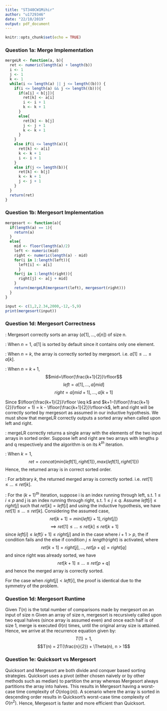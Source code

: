 ```yaml
---
title: "ST340CW1Mihir"
author: "u1729346"
date: "22/10/2019"
output: pdf_document
---
```


```r
knitr::opts_chunk$set(echo = TRUE)
```

### Question 1a: Merge Implementation

```r
mergeLR <- function(a, b){
  ret <- numeric(length(a) + length(b))
  i <- 1
  j <- 1
  k <- 1
  while(i <= length(a) || j <= length((b))) {
    if(i <= length(a) && j <= length((b))){
      if(a[i] < b[j]){
        ret[k] <- a[i]
        i <- i + 1
        k <- k + 1
      }
      else{
        ret[k] <- b[j]
        j <- j + 1
        k <- k + 1
      }
    }
    else if(i <= length(a)){
      ret[k] <- a[i]
      k <- k + 1
      i <- i + 1 
    }
    else if(j <= length(b)){
      ret[k] <- b[j]
      k <- k + 1
      j <- j + 1     
    }
  }
  return(ret)
}
```

### Question 1b: Mergesort Implementation

```r
mergesort <- function(a){
  if(length(a) == 1){
    return(a)
  }
  else{
    mid <- floor(length(a)/2)
    left <- numeric(mid)
    right <- numeric(length(a) - mid)
    for(i in 1:length(left)){
      left[i] <- a[i]
      }
    for(j in 1:length(right)){
      right[j] <- a[j + mid]
    }
    return(mergeLR(mergesort(left), mergesort(right)))
  }
}
```

```r
input <- c(1,2,2.34,2000,-12,-5,9)
print(mergesort(input))
```

### Question 1d: Mergesort Correctness

\textbf{Proposition}: Mergesort correctly sorts an array ($a[1],...,a[n]$) of size n.

\textbf{Base Case}: When $n=1$, $a[1]$ is sorted by default since it contains only one element. 

\textbf{Inductive Hypothesis}: When $n=k$, the array is correctly sorted by mergesort. i.e. $a[1]\leq ... \leq a[k]$.

\textbf{Inductive Step}: When $n=k+1$,
$$mid=\lfloor{\frac{k+1}{2}}\rfloor$$
$$left = a[1],...,a[mid]$$
$$right = a[mid+1],...,a[k+1]$$

Since $\lfloor{\frac{k+1}{2}}\rfloor \leq k$ and $k+1-(\lfloor{\frac{k+1}{2}}\rfloor + 1) = k - \lfloor{\frac{k+1}{2}}\rfloor<k$, left and right will be correctly sorted by mergesort as assumed in our inductive hypothesis. We must show that mergeLR correctly outputs a sorted array when called upon left and right.

\textbf{Proposition}: mergeLR correctly returns a single array with the elements of the two input arrays in sorted order. Suppose left and right are two arrays with lengths p and q respectively and the algorithm is on its $k^{th}$ iteration.

\textbf{Base Case}: When $k =1$, 
$$ret = concat(min\{left[1],right[1]\}, max\{left[1],right[1]\})$$
Hence, the returned array is in correct sorted order.

\textbf{Inductive Hypothesis}: For arbitrary $k$, the returned merged array is correctly sorted. i.e. $ret[1] \leq ...\leq ret[k]$. 

\textbf{Inductive Step}: For the $(k+1)^{th}$ iteration, suppose i is an index running through left, s.t. $1\leq i\leq p$ and j is an index running through right, s.t. $1\leq j\leq q$. Assume $left[i]\leq right[j]$ such that $ret[k] = left[i]$ and using the inductive hypothesis, we have $ret[1] \leq ...\leq ret[k]$. Considering the assumed case, 
$$ret[k+1] = min\{left[i+1], right[j]\}$$
$$\implies ret[1]\leq ...\leq ret[k]\leq ret[k+1]$$
since $left[i]\leq left[i+1]\leq right[j]$ and in the case where $i+1 > p$, the if condition fails and the else if condition $j\leq length(right)$ is activated, where
$$ret[k+1] = right[j],...,ret[p+q]=right[q]$$
and since right was already sorted, we have
$$ret[k+1]\leq ...\leq ret[p+q]$$
and hence the merged array is correctly sorted.

For the case when $right[j] < left[i]$, the proof is identical due to the symmetry of the problem.

### Question 1d: Mergesort Runtime 

Given $T(n)$ is the total number of comparisons made by mergesort on an input of size n
Given an array of size n, mergesort is recursively called upon two equal halves (since array is assumed even) and once each half is of size 1, merge is executed $\Theta(n)$ times, until the original array size is attained. Hence, we arrive at the recurrence equation given by:
$$T(1) = 1,$$
$$T(n) = 2T(\frac{n}{2}) + \Theta(n),  n > 1$$

### Question 1e: Quicksort vs Mergesort

Quicksort and Mergesort are both divide and conquer based sorting strategies. Quicksort uses a pivot (either chosen naively or by other methods such as median) to partition the array whereas Mergesort always partitions the array into halves. This results in Mergesort having a worst-case time complexity of $O(n\log(n))$. A scenario where the array is sorted in descending order results in Quicksort's worst-case time complexity of $O(n^{2})$. Hence, Mergesort is faster and more efficient than Quicksort.